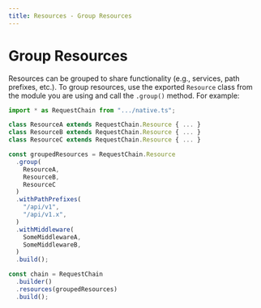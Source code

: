 ```yaml
---
title: Resources - Group Resources
---
```


# Group Resources

Resources can be grouped to share functionality (e.g., services, path prefixes, etc.). To group resources, use the exported `Resource` class from the module you are using and call the `.group()` method. For example:

```ts
import * as RequestChain from ".../native.ts";

class ResourceA extends RequestChain.Resource { ... }
class ResourceB extends RequestChain.Resource { ... }
class ResourceC extends RequestChain.Resource { ... }

const groupedResources = RequestChain.Resource
  .group(
    ResourceA,
    ResourceB,
    ResourceC
  )
  .withPathPrefixes(
    "/api/v1",
    "/api/v1.x",
  )
  .withMiddleware(
    SomeMiddlewareA,
    SomeMiddlewareB,
  )
  .build();

const chain = RequestChain
  .builder()
  .resources(groupedResources)
  .build();
```